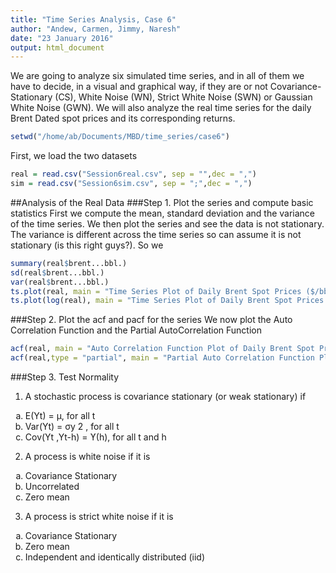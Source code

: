 ```yaml
---
title: "Time Series Analysis, Case 6"
author: "Andew, Carmen, Jimmy, Naresh"
date: "23 January 2016"
output: html_document
---
```


We are going to analyze six simulated time series, and in all of them we have to decide,
in a visual and graphical way, if they are or not Covariance-Stationary (CS), White Noise
(WN), Strict White Noise (SWN) or Gaussian White Noise (GWN). We will also analyze
the real time series for the daily Brent Dated spot prices and its corresponding returns.

```r
setwd("/home/ab/Documents/MBD/time_series/case6")
```

First, we load the two datasets
```r
real = read.csv("Session6real.csv", sep = "",dec = ",")
sim = read.csv("Session6sim.csv", sep = ";",dec = ",")
```


##Analysis of the Real Data
###Step 1. Plot the series and compute basic statistics
First we compute the mean, standard deviation and the variance of the time series. We then plot the series and see the data is not stationary. The variance is different across the time series so can assume it is not stationary (is this right guys?). So we
```r
summary(real$brent...bbl.)
sd(real$brent...bbl.)
var(real$brent...bbl.)
ts.plot(real, main = "Time Series Plot of Daily Brent Spot Prices ($/bbl)")
ts.plot(log(real), main = "Time Series Plot of Daily Brent Spot Prices ($/bbl)")
```

###Step 2. Plot the acf and pacf for the series
We now plot the Auto Correlation Function and the Partial AutoCorrelation Function
```r
acf(real, main = "Auto Correlation Function Plot of Daily Brent Spot Prices ($/bbl)")
acf(real,type = "partial", main = "Partial Auto Correlation Function Plot of Daily Brent Spot Prices ($/bbl)")

```


###Step 3. Test Normality

1. A stochastic process is covariance stationary (or weak stationary) if
a. E(Yt) = µ, for all t
b. Var(Yt) = σy
2
, for all t
c. Cov(Yt
,Yt-h) = ϒ(h), for all t and h
2. A process is white noise if it is
a. Covariance Stationary
b. Uncorrelated
c. Zero mean
3. A process is strict white noise if it is
a. Covariance Stationary
b. Zero mean
c. Independent and identically distributed (iid)
